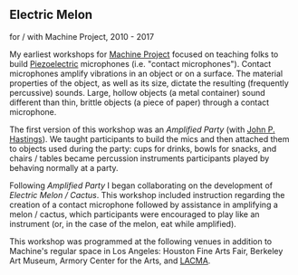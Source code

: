 ## Electric Melon

<Cover src="CTA-Confuse-a-Tron-Machine-MCaudill.jpg" />

for / with Machine Project, 2010 - 2017

My earliest workshops for [Machine Project](https://machineproject.com/) focused on teaching folks to build [Piezoelectric](https://en.wikipedia.org/wiki/Piezoelectricity) microphones (i.e. "contact microphones"). Contact microphones amplify vibrations in an object or on a surface. The material properties of the object, as well as its size, dictate the resulting (frequently percussive) sounds. Large, hollow objects (a metal container) sound different than thin, brittle objects (a piece of paper) through a contact microphone.

The first version of this workshop was an *Amplified Party* (with [John P. Hastings](https://www.johnphastings.org/)). We taught participants to build the mics and then attached them to objects used during the party: cups for drinks, bowls for snacks, and chairs / tables became percussion instruments participants played by behaving normally at a party.

Following *Amplified Party* I began collaborating on the development of *Electric Melon / Cactus*. This workshop included instruction regarding the creation of a contact microphone followed by assistance in amplifying a melon / cactus, which participants were encouraged to play like an instrument (or, in the case of the melon, eat while amplified).

This workshop was programmed at the following venues in addition to Machine's regular space in Los Angeles: Houston Fine Arts Fair, Berkeley Art Museum, Armory Center for the Arts, and [LACMA](https://vimeo.com/16639969).
